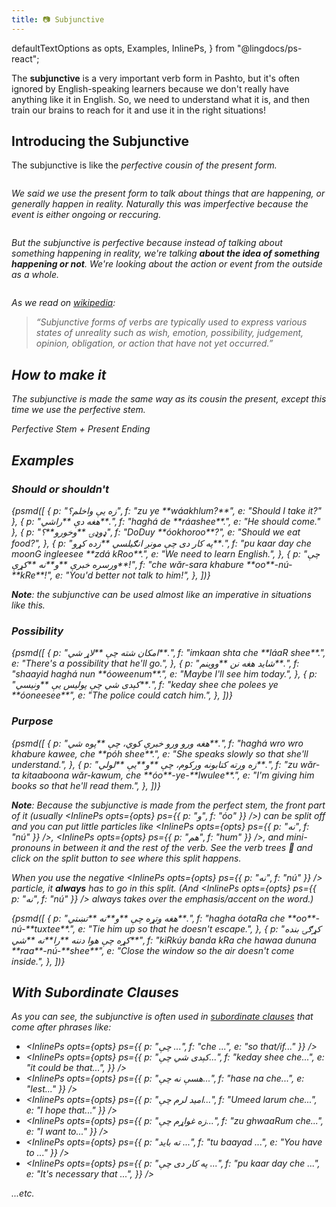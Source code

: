 ```yaml
---
title: 📷 Subjunctive
---
```


  defaultTextOptions as opts,
  Examples,
  InlinePs,
} from "@lingdocs/ps-react";

The **subjunctive** is a very important verb form in Pashto, but it's often ignored by English-speaking learners because we don't really have anything like it in English. So, we need to understand what it is, and then train our brains to reach for it and use it in the right situations!

## Introducing the Subjunctive

The subjunctive is like the <i className="fas fa-camera" /> perfective cousin of the <Link to="/verbs/present-verbs">present</Link> form.

<div className="text-center">
  <img src={cousins} alt="" className="img-fluid" />
</div>

We said we use the <Link to="/verbs/present-verbs">present</Link> form to talk about things that are happening, or generally happen in reality. Naturally this was <i className="fas fa-video" /> imperfective because the event is either ongoing or reccuring.

<div className="text-center">
  <img src={presentInReality} alt="" className="img-fluid" />
</div>

But the subjunctive is <i className="fas fa-camera" /> perfective because instead of talking about something happening in reality, we're talking **about the idea of something happening or not**. We're looking about the action or event _from the outside as a whole_.

<div className="text-center">
  <img src={subjunctiveAboveReality} alt="" className="img-fluid" />
</div>

As we read on [wikipedia](https://en.wikipedia.org/wiki/Subjunctive_mood):

> “Subjunctive forms of verbs are typically used to express various states of unreality such as wish, emotion, possibility, judgement, opinion, obligation, or action that have not yet occurred.”

## How to make it

The subjunctive is made the same way as its cousin the <Link to="/verbs/present-verbs">present</Link>, except this time we use the _perfective_ stem.

<Formula>
  Perfective Stem + <Link to="/verbs/verb-endings/">Present Ending</Link>
</Formula>

<BasicVerbShowCase opts={opts} tense="subjunctiveVerb" />

## Examples

### Should or shouldn't

<Examples opts={opts}>
  {psmd([
    { p: "زه یې واخلم؟", f: "zu ye **wáakhlum?**", e: "Should I take it?" },
    { p: "هغه دې **راشي**.", f: "haghá de **ráashee**.", e: "He should come." },
    {
      p: "ډوډۍ **وخورو**؟",
      f: "DoDuy **óokhoroo**?",
      e: "Should we eat food?",
    },
    {
      p: "په کار دی چې مونږ انګیلسي **زده کړو**.",
      f: "pu kaar day che moonG ingleesee **zdá kRoo**.",
      e: "We need to learn English.",
    },
    {
      p: "چې ورسره خبرې **و**نه **کړې**!",
      f: "che wăr-sara khabure **oo**-nú-**kRe**!",
      e: "You'd better not talk to him!",
    },
  ])}
</Examples>

**Note**: the subjunctive can be used almost like an imperative in situations like this.

### Possibility

<Examples opts={opts}>
  {psmd([
    {
      p: "امکان شته چې **لاړ شي**.",
      f: "imkaan shta che **láaR shee**.",
      e: "There's a possibility that he'll go.",
    },
    {
      p: "شاید هغه نن **ووینم**.",
      f: "shaayid haghá nun **óoweenum**.",
      e: "Maybe I'll see him today.",
    },
    {
      p: "کېدی شي چې پولیس یې **ونیسي**.",
      f: "keday shee che polees ye **óoneesee**",
      e: "The police could catch him.",
    },
  ])}
</Examples>

### Purpose

<Examples opts={opts}>
  {psmd([
    {
      p: "هغه ورو ورو خبرې کوي، چې **پوه شي**.",
      f: "haghá wro wro khabure kawee, che **póh shee**.",
      e: "She speaks slowly so that she'll understand.",
    },
    {
      p: "زه ورته کتابونه ورکوم، چې **و**یې **لولي**.",
      f: "zu wăr-ta kitaaboona wăr-kawum, che **óo**-ye-**lwulee**.",
      e: "I'm giving him books so that he'll read them.",
    },
  ])}
</Examples>

**Note**: Because the subjunctive is made from the perfect stem, the front part of it (usually <InlinePs opts={opts} ps={{ p: "و", f: "óo" }} />) can be split off and you can put little particles like <InlinePs opts={opts} ps={{ p: "نه", f: "nú" }} />, <InlinePs opts={opts} ps={{ p: "هم", f: "hum" }} />, and <Link to="/pronouns/pronouns-mini/">mini-pronouns</Link> in between it and the rest of the verb. See the <Link to="/verbs/roots-and-stems/">verb trees</Link> 🌳 and click on the split button to see where this split happens.

When you use the negative <InlinePs opts={opts} ps={{ p: "نه", f: "nú" }} /> particle, it <strong>always</strong> has to go in this split. (And <InlinePs opts={opts} ps={{ p: "نه", f: "nú" }} /> always takes over the emphasis/accent on the word.)

<Examples opts={opts}>
  {psmd([
    {
      p: "هغه وتړه چې **و**نه **تښتي**.",
      f: "hagha óotaRa che **oo**-nú-**tuxtee**.",
      e: "Tie him up so that he doesn't escape.",
    },
    {
      p: "کړګۍ بنده کړه چې هوا دننه **را**نه **شي**",
      f: "kiRkúy banda kRa che hawaa dununa **raa**-nú-**shee**",
      e: "Close the window so the air doesn't come inside.",
    },
  ])}
</Examples>

## With Subordinate Clauses

As you can see, the subjunctive is often used in [subordinate clauses](https://en.wikipedia.org/wiki/Dependent_clause) that come after phrases like:

- <InlinePs
    opts={opts}
    ps={{ p: "چې ...", f: "che ...", e: "so that/if..." }}
  />
- <InlinePs
    opts={opts}
    ps={{
      p: "کېدی شي چې...",
      f: "keday shee che...",
      e: "it could be that...",
    }}
  />
- <InlinePs
    opts={opts}
    ps={{ p: "هسې نه چې...", f: "hase na che...", e: "lest..." }}
  />
- <InlinePs
    opts={opts}
    ps={{ p: "امید لرم چې...", f: "Umeed larum che...", e: "I hope that..." }}
  />
- <InlinePs
    opts={opts}
    ps={{ p: "زه غواړم چې...", f: "zu ghwaaRum che...", e: "I want to..." }}
  />
- <InlinePs
    opts={opts}
    ps={{ p: "ته باید ...", f: "tu baayad ...", e: "You have to ..." }}
  />
- <InlinePs
    opts={opts}
    ps={{
      p: "په کار دی چې ...",
      f: "pu kaar day che ...",
      e: "It's necessary that ...",
    }}
  />

...etc.

<GameDisplay record={subjunctiveVerbGame1} />

<GameDisplay record={subjunctiveVerbGame2} />
